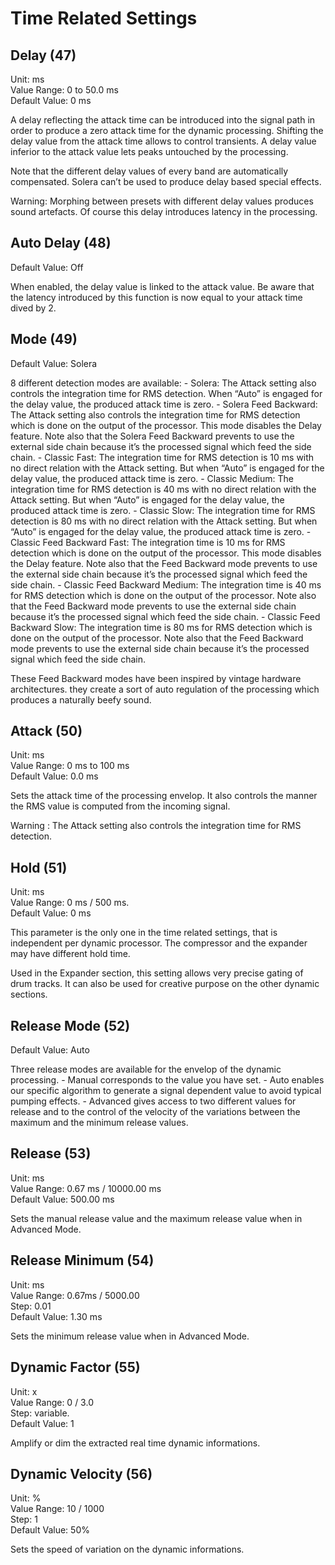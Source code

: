 # Time Related Settings


## Delay (47)

Unit: ms  
Value Range: 0 to 50.0 ms  
Default Value: 0 ms

A delay reflecting the attack time can be introduced into the signal path in order to produce a zero attack time for
the dynamic processing. Shifting the delay value from the attack time allows to control transients. A delay value
inferior to the attack value lets peaks untouched by the processing.

:::{.callout-note}
Note that the different delay values of every band are automatically compensated. Solera can’t be used to produce
delay based special effects.
:::

:::{.callout-warning}
 Warning: Morphing between presets with different delay values produces sound artefacts.
Of course this delay introduces latency in the processing.
:::


## Auto Delay (48)
Default Value: Off

When enabled, the delay value is linked to the attack value. Be aware that the latency introduced by this function is
now equal to your attack time dived by 2.


## Mode (49)
Default Value: Solera

8 different detection modes are available:
- Solera: The Attack setting also controls the integration time for RMS detection. When “Auto” is engaged for the
delay value, the produced attack time is zero.
- Solera Feed Backward: The Attack setting also controls the integration time for RMS detection which is done on
the output of the processor. This mode disables the Delay feature. Note also that the Solera Feed Backward prevents
to use the external side chain because it’s the processed signal which feed the side chain.
- Classic Fast: The integration time for RMS detection is 10 ms with no direct relation with the Attack setting. But
when “Auto” is engaged for the delay value, the produced attack time is zero.
- Classic Medium: The integration time for RMS detection is 40 ms with no direct relation with the Attack setting.
But when “Auto” is engaged for the delay value, the produced attack time is zero.
- Classic Slow: The integration time for RMS detection is 80 ms with no direct relation with the Attack setting. But
when “Auto” is engaged for the delay value, the produced attack time is zero.
- Classic Feed Backward Fast: The integration time is 10 ms for RMS detection which is done on the output of the
processor. This mode disables the Delay feature. Note also that the Feed Backward mode prevents to use the external
side chain because it’s the processed signal which feed the side chain.
- Classic Feed Backward Medium: The integration time is 40 ms for RMS detection which is done on the output
of the processor. Note also that the Feed Backward mode prevents to use the external side chain because it’s the
processed signal which feed the side chain.
- Classic Feed Backward Slow: The integration time is 80 ms for RMS detection which is done on the output of the
processor. Note also that the Feed Backward mode prevents to use the external side chain because it’s the processed signal which feed the side chain.


These Feed Backward modes have been inspired by vintage hardware architectures. they create a sort of auto regulation of the processing which produces a naturally beefy sound.


## Attack (50)

Unit: ms  
Value Range: 0 ms to 100 ms  
Default Value: 0.0 ms

Sets the attack time of the processing envelop. It also controls the manner the RMS value is computed from the
incoming signal.

:::{.callout-warning}
Warning : The Attack setting also controls the integration time for RMS detection.
:::

## Hold (51)

Unit: ms  
Value Range: 0 ms / 500 ms.  
Default Value: 0 ms

This parameter is the only one in the time related settings, that is independent per dynamic processor. The compressor and the expander may have different hold time.

Used in the Expander section, this setting allows very precise gating of drum tracks. It can also be used for creative
purpose on the other dynamic sections.


## Release Mode (52)
Default Value: Auto

Three release modes are available for the envelop of the dynamic processing.
- Manual corresponds to the value you have set.
- Auto enables our specific algorithm to generate a signal dependent value to avoid typical pumping effects.
- Advanced gives access to two different values for release and to the control of the velocity of the variations between the maximum and the minimum release values.


## Release (53)

Unit: ms  
Value Range: 0.67 ms / 10000.00 ms  
Default Value: 500.00 ms

Sets the manual release value and the maximum release value when in Advanced Mode.


## Release Minimum (54)

Unit: ms  
Value Range: 0.67ms / 5000.00  
Step: 0.01  
Default Value: 1.30 ms

Sets the minimum release value when in Advanced Mode.


## Dynamic Factor (55)

Unit: x  
Value Range: 0 / 3.0  
Step: variable.  
Default Value: 1

Amplify or dim the extracted real time dynamic informations.

## Dynamic Velocity (56)

Unit: %  
Value Range: 10 / 1000  
Step: 1  
Default Value: 50%

Sets the speed of variation on the dynamic informations.
